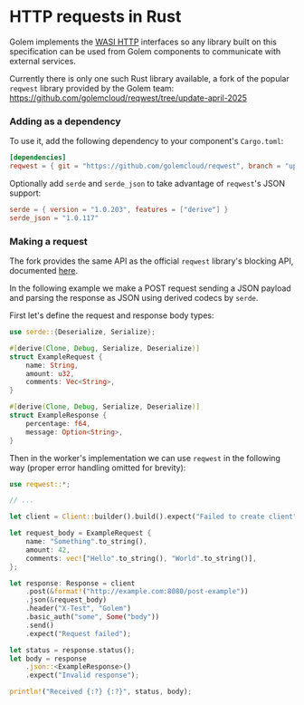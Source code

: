 # HTTP requests in Rust

Golem implements the [WASI HTTP](https://github.com/WebAssembly/wasi-http) interfaces so any library built on this specification can be used from Golem components to communicate with external services.

Currently there is only one such Rust library available, a fork of the popular `reqwest` library provided by the Golem team: https://github.com/golemcloud/reqwest/tree/update-april-2025

### Adding as a dependency

To use it, add the following dependency to your component's `Cargo.toml`:

```toml
[dependencies]
reqwest = { git = "https://github.com/golemcloud/reqwest", branch = "update-april-2025", features = ["json"] }
```

Optionally add `serde` and `serde_json` to take advantage of `reqwest`'s JSON support:

```toml
serde = { version = "1.0.203", features = ["derive"] }
serde_json = "1.0.117"
```

### Making a request

The fork provides the same API as the official `reqwest` library's blocking API, documented [here](https://docs.rs/reqwest/latest/reqwest/blocking/index.html).

In the following example we make a POST request sending a JSON payload and parsing the response as JSON using derived codecs by `serde`.

First let's define the request and response body types:

```rust
use serde::{Deserialize, Serialize};

#[derive(Clone, Debug, Serialize, Deserialize)]
struct ExampleRequest {
    name: String,
    amount: u32,
    comments: Vec<String>,
}

#[derive(Clone, Debug, Serialize, Deserialize)]
struct ExampleResponse {
    percentage: f64,
    message: Option<String>,
}
```

Then in the worker's implementation we can use `reqwest` in the following way (proper error handling omitted for brevity):

```rust
use reqwest::*;

// ...

let client = Client::builder().build().expect("Failed to create client");

let request_body = ExampleRequest {
    name: "Something".to_string(),
    amount: 42,
    comments: vec!["Hello".to_string(), "World".to_string()],
};

let response: Response = client
    .post(&format!("http://example.com:8080/post-example"))
    .json(&request_body)
    .header("X-Test", "Golem")
    .basic_auth("some", Some("body"))
    .send()
    .expect("Request failed");

let status = response.status();
let body = response
    .json::<ExampleResponse>()
    .expect("Invalid response");

println!("Received {:?} {:?}", status, body);
```
